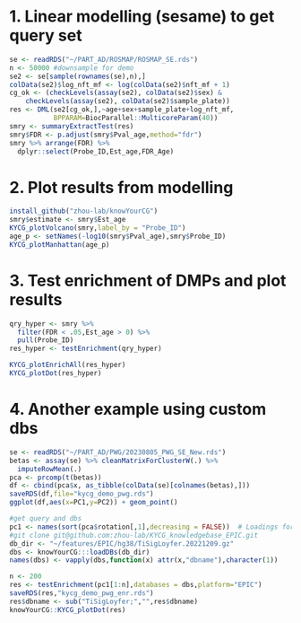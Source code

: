 # 1. Linear modelling (sesame) to get query set
```r
se <- readRDS("~/PART_AD/ROSMAP/ROSMAP_SE.rds")
n <- 50000 #downsample for demo
se2 <- se[sample(rownames(se),n),]
colData(se2)$log_nft_mf <- log(colData(se2)$nft_mf + 1)
cg_ok <- (checkLevels(assay(se2), colData(se2)$sex) &
    checkLevels(assay(se2), colData(se2)$sample_plate))
res <- DML(se2[cg_ok,],~age+sex+sample_plate+log_nft_mf,
           BPPARAM=BiocParallel::MulticoreParam(40))
smry <- summaryExtractTest(res)
smry$FDR <- p.adjust(smry$Pval_age,method="fdr")
smry %>% arrange(FDR) %>%
  dplyr::select(Probe_ID,Est_age,FDR_Age)
```

# 2. Plot results from modelling 
```r
install_github("zhou-lab/knowYourCG")
smry$estimate <- smry$Est_age
KYCG_plotVolcano(smry,label_by = "Probe_ID")
age_p <- setNames(-log10(smry$Pval_age),smry$Probe_ID)
KYCG_plotManhattan(age_p)
```

# 3. Test enrichment of DMPs and plot results 
```r
qry_hyper <- smry %>% 
  filter(FDR < .05,Est_age > 0) %>% 
  pull(Probe_ID)
res_hyper <- testEnrichment(qry_hyper)

KYCG_plotEnrichAll(res_hyper)
KYCG_plotDot(res_hyper)
```

# 4. Another example using custom dbs
```r
se <- readRDS("~/PART_AD/PWG/20230805_PWG_SE_New.rds")
betas <- assay(se) %>% cleanMatrixForClusterW(.) %>%
  imputeRowMean(.)
pca <- prcomp(t(betas))
df <- cbind(pca$x, as_tibble(colData(se)[colnames(betas),]))
saveRDS(df,file="kycg_demo_pwg.rds")
ggplot(df,aes(x=PC1,y=PC2)) + geom_point()

#get query and dbs
pc1 <- names(sort(pca$rotation[,1],decreasing = FALSE))  # Loadings for PC1
#git clone git@github.com:zhou-lab/KYCG_knowledgebase_EPIC.git
db_dir <- "~/features/EPIC/hg38/TiSigLoyfer.20221209.gz"
dbs <- knowYourCG:::loadDBs(db_dir)
names(dbs) <- vapply(dbs,function(x) attr(x,"dbname"),character(1))

n <- 200
res <- testEnrichment(pc1[1:n],databases = dbs,platform="EPIC")
saveRDS(res,"kycg_demo_pwg_enr.rds")
res$dbname <- sub("TiSigLoyfer;","",res$dbname)
knowYourCG::KYCG_plotDot(res)
```
